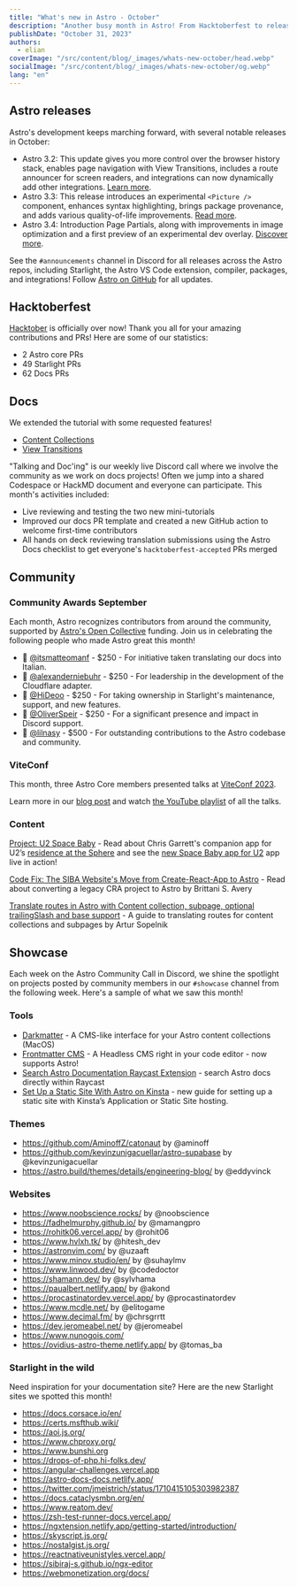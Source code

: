```yaml
---
title: "What's new in Astro - October"
description: "Another busy month in Astro! From Hacktoberfest to releasing Page Partials. Read up on everything that happened this month in the Astro universe."
publishDate: "October 31, 2023"
authors:
  - elian
coverImage: "/src/content/blog/_images/whats-new-october/head.webp"
socialImage: "/src/content/blog/_images/whats-new-october/og.webp"
lang: "en"
---
```


## Astro releases

Astro's development keeps marching forward, with several notable releases in October:

- Astro 3.2: This update gives you more control over the browser history stack, enables page navigation with View Transitions, includes a route announcer for screen readers, and integrations can now dynamically add other integrations. [Learn more](/blog/astro-320/).
- Astro 3.3: This release introduces an experimental `<Picture />` component, enhances syntax highlighting, brings package provenance, and adds various quality-of-life improvements. [Read more](/blog/astro-330/).
- Astro 3.4: Introduction Page Partials, along with improvements in image optimization and a first preview of an experimental dev overlay. [Discover more](/blog/astro-340/).

See the `#announcements` channel in Discord for all releases across the Astro repos, including Starlight, the Astro VS Code extension, compiler, packages, and integrations! Follow [Astro on GitHub](https://github.com/withastro/) for all updates.

## Hacktoberfest

[Hacktober](https://hacktoberfest.com/) is officially over now! Thank you all for your amazing contributions and PRs! Here are some of our statistics:

- 2 Astro core PRs
- 49 Starlight PRs
- 62 Docs PRs

## Docs

We extended the tutorial with some requested features!

- [Content Collections](https://docs.astro.build/en/tutorials/add-content-collections/)
- [View Transitions](https://docs.astro.build/en/tutorials/add-view-transitions/)

"Talking and Doc'ing" is our weekly live Discord call where we involve the community as we work on docs projects! Often we jump into a shared Codespace or HackMD document and everyone can participate. This month's activities included:

- Live reviewing and testing the two new mini-tutorials
- Improved our docs PR template and created a new GitHub action to welcome first-time contributors
- All hands on deck reviewing translation submissions using the Astro Docs checklist to get everyone's `hacktoberfest-accepted` PRs merged

## Community

### Community Awards September

Each month, Astro recognizes contributors from around the community, supported by [Astro's Open Collective](https://opencollective.com/astrodotbuild) funding. Join us in celebrating the following people who made Astro great this month!

- 🍾 [@itsmatteomanf](https://github.com/itsmatteomanf) - $250 - For initiative taken translating our docs into Italian.
- 🎉 [@alexanderniebuhr](https://github.com/alexanderniebuhr) - $250 - For leadership in the development of the Cloudflare adapter.
- 🥳 [@HiDeoo](https://github.com/hideoo) - $250 - For taking ownership in Starlight's maintenance, support, and new features.
- 🎈 [@OliverSpeir](https://github.com/oliverspeir) - $250 - For a significant presence and impact in Discord support.
- 🎊 [@lilnasy](https://github.com/lilnasy) - $500 - For outstanding contributions to the Astro codebase and community.

### ViteConf

This month, three Astro Core members presented talks at [ViteConf 2023](https://viteconf.org/23/).

Learn more in our [blog post](https://astro.build/blog/viteconf-2023/) and watch [the YouTube playlist](https://www.youtube.com/watch?v=veCxKeLl35A&list=PLqGQbXn_GDmkOsHI7-Wrbv1GgAA4tJZhg) of all the talks.

### Content

[Project: U2 Space Baby](https://www.chrsgrrtt.com/u2-space-baby) - Read about Chris Garrett's companion app for U2’s [residence at the Sphere](https://www.u2.com/splash) and see the [new Space Baby app for U2](https://u2spacebaby.u2.com/) app live in action!

[Code Fix: The SIBA Website's Move from Create-React-App to Astro](https://brittanisavery.com/post/move-siba-to-astro) - Read about converting a legacy CRA project to Astro by Brittani S. Avery

[Translate routes in Astro with Content collection, subpage, optional trailingSlash and base support](https://www.webdesign-sopelnik.de/en/blog/translate-routes-for-astro-content-collections-or-subpages-with-trailingslash-and-base-support/) - A guide to translating routes for content collections and subpages by Artur Sopelnik 

## Showcase

Each week on the Astro Community Call in Discord, we shine the spotlight on projects posted by community members in our `#showcase` channel from the following week. Here's a sample of what we saw this month!

### Tools

- [Darkmatter](https://getdarkmatter.dev/) - A CMS-like interface for your Astro content collections (MacOS)
- [Frontmatter CMS](https://frontmatter.codes/) -  A Headless CMS right in your code editor - now supports Astro!
- [Search Astro Documentation Raycast Extension](https://www.raycast.com/ElianCodes/search-astro-docs) - search Astro docs directly within Raycast
- [Set Up a Static Site With Astro on Kinsta](https://kinsta.com/docs/astro-static-site/) - new guide for setting up a static site with Kinsta’s Application or Static Site hosting.

### Themes

- https://github.com/AminoffZ/catonaut by @aminoff
- https://github.com/kevinzunigacuellar/astro-supabase by @kevinzunigacuellar
- https://astro.build/themes/details/engineering-blog/ by @eddyvinck

### Websites

- https://www.noobscience.rocks/ by @noobscience
- https://fadhelmurphy.github.io/ by @mamangpro
- https://rohitk06.vercel.app/ by @rohit06
- https://www.hvlxh.tk/ by @hitesh_dev
- https://astronvim.com/ by @uzaaft
- https://www.minov.studio/en/ by @suhaylmv
- https://www.linwood.dev/ by @codedoctor
- https://shamann.dev/ by @sylvhama
- https://paualbert.netlify.app/ by @akond
- https://procastinatordev.vercel.app/ by @procastinatordev
- https://www.mcdle.net/ by @elitogame
- https://www.decimal.fm/ by @chrsgrrtt
- https://dev.jeromeabel.net/ by @jeromeabel
- https://www.nunogois.com/
- https://ovidius-astro-theme.netlify.app/ by @tomas_ba

### Starlight in the wild

Need inspiration for your documentation site? Here are the new Starlight sites we spotted this month!

- https://docs.corsace.io/en/
- https://certs.msfthub.wiki/
- https://aoi.js.org/
- https://www.chproxy.org/
- https://www.bunshi.org
- https://drops-of-php.hi-folks.dev/
- https://angular-challenges.vercel.app
- https://astro-docs-docs.netlify.app/
- https://twitter.com/jmeistrich/status/1710415105303982387
- https://docs.cataclysmbn.org/en/
- https://www.reatom.dev/
- https://zsh-test-runner-docs.vercel.app/
- https://ngxtension.netlify.app/getting-started/introduction/
- https://skyscript.js.org/
- https://nostalgist.js.org/
- https://reactnativeunistyles.vercel.app/
- https://sibiraj-s.github.io/ngx-editor
- https://webmonetization.org/docs/

